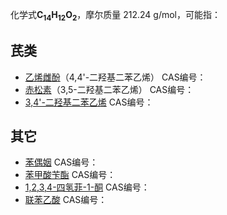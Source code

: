 {{DISPLAYTITLE:C<sub>14</sub>H<sub>12</sub>O<sub>2</sub>}}
化学式'''C<sub>14</sub>H<sub>12</sub>O<sub>2</sub>'''，摩尔质量 212.24 g/mol，可能指：
{{MolFormDisambigNav|C=14|H=12|O=2}}
==芪类==
* [[乙烯雌酚|乙烯雌酚]]（4,4'-二羟基二苯乙烯） CAS编号：{{CAS|659-22-3}}
* [[赤松素|赤松素]]（3,5-二羟基二苯乙烯） CAS编号：{{CAS|22139-77-1}}
* [[3,4'-二羟基二苯乙烯|3,4'-二羟基二苯乙烯]] CAS编号：{{CAS|62574-04-3}}

==其它==
* [[苯偶姻|苯偶姻]] CAS编号：{{CAS|119-53-9}}
* [[苯甲酸苄酯|苯甲酸苄酯]] CAS编号：{{CAS|120-51-4}}
* [[1,2,3,4-四氢菲-1-酮|1,2,3,4-四氢菲-1-酮]] CAS编号：{{CAS|573-22-8}}
* [[联苯乙酸|联苯乙酸]] CAS编号：{{CAS|5728-52-9}}
{{MolFormDisambig}}
